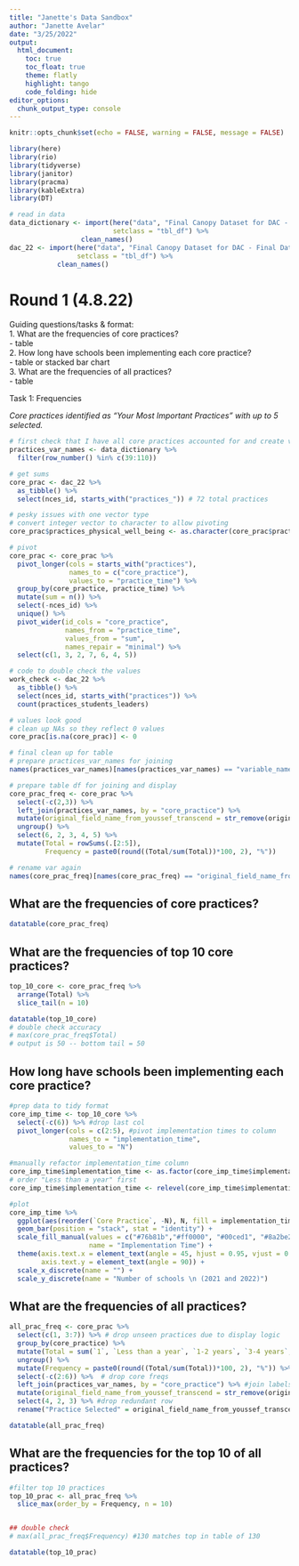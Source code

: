 ```yaml
---
title: "Janette's Data Sandbox"
author: "Janette Avelar"
date: "3/25/2022"
output: 
  html_document:
    toc: true
    toc_float: true
    theme: flatly
    highlight: tango
    code_folding: hide
editor_options: 
  chunk_output_type: console
---
```


```r
knitr::opts_chunk$set(echo = FALSE, warning = FALSE, message = FALSE)
```

```r
library(here)
library(rio)
library(tidyverse)
library(janitor)
library(pracma)
library(kableExtra)
library(DT)
```

```r
# read in data
data_dictionary <- import(here("data", "Final Canopy Dataset for DAC - Data dictionary.csv"), 
                          setclass = "tbl_df") %>% 
                  clean_names()
dac_22 <- import(here("data", "Final Canopy Dataset for DAC - Final Data 3_22.csv"),
                 setclass = "tbl_df") %>% 
            clean_names()
```
   
# Round 1 (4.8.22)

Guiding questions/tasks & format:  
1. What are the frequencies of core practices?  
   - table  
2. How long have schools been implementing each core practice?  
   - table or stacked bar chart  
3. What are the frequencies of all practices?  
   - table  
   
Task 1: Frequencies

*Core practices identified as "Your Most Important Practices" with up to 5 selected.*

```r
# first check that I have all core practices accounted for and create variable name df
practices_var_names <- data_dictionary %>% 
  filter(row_number() %in% c(39:110))

# get sums
core_prac <- dac_22 %>% 
  as_tibble() %>% 
  select(nces_id, starts_with("practices_")) # 72 total practices

# pesky issues with one vector type
# convert integer vector to character to allow pivoting
core_prac$practices_physical_well_being <- as.character(core_prac$practices_physical_well_being)

# pivot 
core_prac <- core_prac %>% 
  pivot_longer(cols = starts_with("practices"),
               names_to = c("core_practice"),
               values_to = "practice_time") %>% 
  group_by(core_practice, practice_time) %>% 
  mutate(sum = n()) %>% 
  select(-nces_id) %>% 
  unique() %>% 
  pivot_wider(id_cols = "core_practice",
              names_from = "practice_time",
              values_from = "sum",
              names_repair = "minimal") %>% 
  select(c(1, 3, 2, 7, 6, 4, 5))

# code to double check the values
work_check <- dac_22 %>% 
  as_tibble() %>% 
  select(nces_id, starts_with("practices")) %>% 
  count(practices_students_leaders)

# values look good
# clean up NAs so they reflect 0 values
core_prac[is.na(core_prac)] <- 0

# final clean up for table
# prepare practices_var_names for joining
names(practices_var_names)[names(practices_var_names) == "variable_name"] <- "core_practice"

# prepare table df for joining and display
core_prac_freq <- core_prac %>% 
  select(-c(2,3)) %>% 
  left_join(practices_var_names, by = "core_practice") %>% 
  mutate(original_field_name_from_youssef_transcend = str_remove(original_field_name_from_youssef_transcend, "^practices_")) %>% 
  ungroup() %>% 
  select(6, 2, 3, 4, 5) %>%
  mutate(Total = rowSums(.[2:5]),
         Frequency = paste0(round((Total/sum(Total))*100, 2), "%"))

# rename var again
names(core_prac_freq)[names(core_prac_freq) == "original_field_name_from_youssef_transcend"] <- "Core Practice"
```

## What are the frequencies of core practices?

```r
datatable(core_prac_freq)
```

## What are the frequencies of top 10 core practices?

```r
top_10_core <- core_prac_freq %>% 
  arrange(Total) %>%
  slice_tail(n = 10)

datatable(top_10_core)
# double check accuracy
# max(core_prac_freq$Total)
# output is 50 -- bottom tail = 50
```

## How long have schools been implementing each core practice?

```r
#prep data to tidy format
core_imp_time <- top_10_core %>% 
  select(-c(6)) %>% #drop last col
  pivot_longer(cols = c(2:5), #pivot implementation times to column
               names_to = "implementation_time",
               values_to = "N")

#manually refactor implementation_time column
core_imp_time$implementation_time <- as.factor(core_imp_time$implementation_time)
# order "Less than a year" first
core_imp_time$implementation_time <- relevel(core_imp_time$implementation_time, ref = "Less than a year")

#plot
core_imp_time %>% 
  ggplot(aes(reorder(`Core Practice`, -N), N, fill = implementation_time)) +
  geom_bar(position = "stack", stat = "identity") +
  scale_fill_manual(values = c("#76b81b","#ff0000", "#00ced1", "#8a2be2"),
                    name = "Implementation Time") +
  theme(axis.text.x = element_text(angle = 45, hjust = 0.95, vjust = 0.95),
        axis.text.y = element_text(angle = 90)) +
  scale_x_discrete(name = "") +
  scale_y_discrete(name = "Number of schools \n (2021 and 2022)")
```

## What are the frequencies of all practices?

```r
all_prac_freq <- core_prac %>% 
  select(c(1, 3:7)) %>% # drop unseen practices due to display logic 
  group_by(core_practice) %>% 
  mutate(Total = sum(`1`, `Less than a year`, `1-2 years`, `3-4 years`, `5+ years`)) %>% # core + chosen practice
  ungroup() %>% 
  mutate(Frequency = paste0(round((Total/sum(Total))*100, 2), "%")) %>% #calculate freq
  select(-c(2:6)) %>%  # drop core freqs
  left_join(practices_var_names, by = "core_practice") %>% #join labels
  mutate(original_field_name_from_youssef_transcend = str_remove(original_field_name_from_youssef_transcend, "^practices_")) %>% #drop naming convention for clarity in table
  select(4, 2, 3) %>% #drop redundant row
  rename("Practice Selected" = original_field_name_from_youssef_transcend) #rename col 1
```

```r
datatable(all_prac_freq)
```

## What are the frequencies for the top 10 of all practices?

```r
#filter top 10 practices
top_10_prac <- all_prac_freq %>% 
  slice_max(order_by = Frequency, n = 10)


## double check
# max(all_prac_freq$Frequency) #130 matches top in table of 130
```

```r
datatable(top_10_prac)
```


